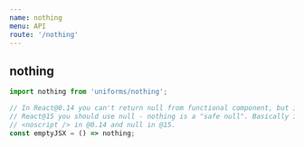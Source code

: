 ```yaml
---
name: nothing
menu: API
route: '/nothing'
---
```


## nothing

```js
import nothing from 'uniforms/nothing';

// In React@0.14 you can't return null from functional component, but in
// React@15 you should use null - nothing is a "safe null". Basically it's a
// <noscript /> in @0.14 and null in @15.
const emptyJSX = () => nothing;
```
